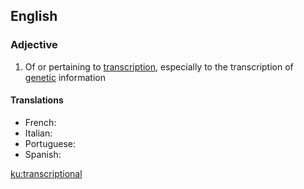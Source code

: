==English==

===Adjective===
{{en-adj|-}}

# Of or pertaining to [[transcription]], especially to the transcription of [[genetic]] information

====Translations====
{{trans-top|Of or pertaining to transcription}}
* French: {{t|fr|transcriptionnel}}
* Italian: {{t|it|trascrizionale}}
* Portuguese: {{t|pt|transcricional}}
* Spanish: {{t|es|transcripcional}}
{{trans-bottom}}

[[ku:transcriptional]]